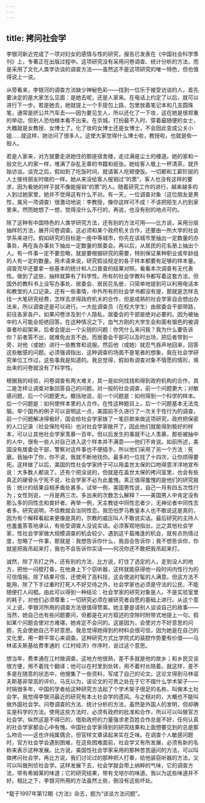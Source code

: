 ```yaml
---
---
---
```

title: 拷问社会学
---

李银河新近完成了一项对妇女的感情与性的研究，报告已发表在《中国社会科学季刊》上，专著正在出版过程中。这项研究没有采用问卷调查、统计分析的方法，而是采用了文化人类学访谈的调查方法——虽然这不是这项研究的唯一特色，但也值得说上一说。

从旁看来，李银河的调查方法缺少神秘色彩——找到一位乐于接受访谈的人，首先要决定的是大家怎么见面：是她去呢，还是人家来。在电话上约定了以后，就可以进行下一步。若是她去，她就提上一个手提包上路，包里放着笔记本和几支圆珠笔，通常是挤公共汽车去——因为要见生人，所以还化了一下妆，这在她是很郑重的举动，但别人恐怕根本看不出来。在京城，打扮最不入时、穿着最随便的女士，大概就是女教授、女博士了。化了妆的女博士还是女博士，不会因此变成公关小姐……就这样，她访问了很多人。这使大家觉得什么博士啦，教授啦，也就是些一般人。

若是人家来，对方就要走进她住的那座宿舍楼，走过满是尘土的楼道。她的家和一般文化人的家一样，堆满了杂乱无章的书籍和纸张。她给客人敬上一杯清茶，就开始访谈。谈完之后，假如到了吃饭时间，就请客人吃顿便饭。一切都和工薪阶层的人士接待朋友时做的一样。她从来没给客人报销过“的票”，客人也没有这样的要求，因为看她的样子就不像能报销“的票”的人。随着研究工作的进行，越来越多的人到过她家里，她并不觉得这有什么不对。有一天，一位调查对象（这位朋友是男性，属另一项调查）很激动地说：李教授，像你这样可不成！不该把陌生人约到家里来。然而她想了一想，觉得没什么不行的，再说，也没有别的地点可约。

除了这种有中国特色的人类学研究方法，还有别的方法可用——比方说，采用分层抽样的方法，展开问卷调查。这必须和某个政府机关合作，还要由一所大学的社会学系来进行。假如研究的目标是一座中等城市，你先在该城市里抽出一定数量的办事处，再在各办事处下抽出一定数量的居委会。再以后，从居民的花名册上抽出个人。有一件事一定不要忽略，就是要根据研究的需要，特别保证某种职业或年龄组的人有一定的数量。用术语来说，研究假设规定的各子样本都要有足够的样本量。调查完毕还要拿一些基本的统计和人口普查的结果对照，看看本次调查有无代表性。做到了这些，抽样就算有了科学性。所有的社会学教科书都写着这套方法，但国外的教科书上没写办事处、居委会、居民花名册，只简单地提到可以利用电话本和教堂的人口记录。还有一些事情，中外所有的社会学书都没有提，那就是怎样去找一大笔研究经费，怎样去求得政府机关的合作，但是成熟的社会学家自会想出办法来，所以调查还是可以进行。一大批调查员（在校大学生）由居委会干部带路，前往各家各户。如果问卷涉及到个人隐私，居委会的干部是绝对必要的。因为被抽中的人可能会拒绝回答。在这种情况之下，血气方刚的大学生会和面有愠色的被调查者吵起架来，后者会提出一个尖锐的问题：你凭什么来问我？我为什么要告诉你？前者答不出，就难免出言不逊。而居委会干部可以及时出场，把后者带到一旁，对他（或她）进行一些教育和说服。然后他（或她）就忍气吞声地回来，回答这些敏感的问题。必须强调指出，这种调查的场面不是笔者的想象，我在社会学研究单位工作过，这些事我是知道的。我总觉得，假如有调查对象不情愿的情形，填出来的问卷就没有了科学性。

根据我的经验，问卷调查有两大难关，其一是如何找钱和得到政府机构的合作，其二是怎样让调查对象回答自己的问题。对一般的社会调查，前一个问题更大；对敏感问题，后一个问题更大。概括地说，前一个问题是：如何得到一个科学的样本。后一个问题是：如何使样本里的人合作。在性这种题目上，后一个问题基本无法克服。举个国外的例子可以说明这一点，美国前不久进行了一次关于性行为的调查，前一个问题解决得极好，国会给社会学家拨了一笔巨款来做这项研究，政府把保密的人口记录（社会保险号码）也对社会学家敞开了，因此他们就能得到极好的样本，可以让其他社会学家羡慕一百年。但以后发生的事就不让人羡慕，那些被抽中的人中，很有一些人对自己进入这个样本并不满意——他们不肯说。如前所述，美国没有居委会干部，警察对这件事也不便插手。所以他们采用了另一个方法：死磨。我抽中了你，你不说，我就不断地找你。最多的一位找了十四次，让你烦得要死。这样做了以后，美国的性社会学家终于可以用盖世太保的口吻得意洋洋地宣布说：大多数人都说了。还有个把没说的，但就是在盖世太保的拷问室里，也会有些真正的硬骨头宁死不说，社会学家不必为此羞愧。真正值得羞愧的是他们的研究报告：统计的结果自相矛盾处甚多。试举一例，美国男性说，自己一月有四五次性行为；女性则说，一月是两三次。多出来的次数怎么解释？——美国男人中肯定没有那么多的同性恋和兽奸者。再举一例，天主教徒中同性恋者少，无神论者中同性恋者多。研究说明，不信教就会当同性恋。我恐怕罗马教皇本人也不敢说这是真的，因为有个解释看起来更像是真的，宗教的威压叫人不敢说实话。最后研究的主持人也羞羞答答地承认，有些受调查人没说实话。必须客观地指出，比之其他社会学家，性社会学家做大规模调查的机会较少，遇到这千载难逢的机会，就有点热情过度，忽略了一件事，那就是：我想告诉你什么，我自会告诉你；我不想告诉你，你就是把我吊起来打，我也不会告诉你实话——何况你还不敢把我吊起来打。

诚然，除了吊打之外，还有别的方法，比方说，盯住了选定的人，走到没人的地方，把他一闷棍打昏，在他身上下个窃听器，这样就能获得他一段时间内性行为的可信情报。除了结果可信，还使用了高科技，这会使追时髦的人满意。但这方法不能用，除了下手过重时打死人不好交待之外，社会学家也必须是守法的公民，不能随便打人闷棍。由此可以得到一种结论：社会学家的研究对象是人，不是实验室里的耗子，对他们必须尊重；一切研究必须在被研究者自愿的基础上进行。从这个意义上说，李银河所用的调查方法很值得赞美。她主要是请别人谈谈自己的故事——当然，她自己也有些问题要问，但都是在对方叙述的空隙时附带式地提上一句。假如某个问题会使对方难堪，她肯定不会问的。这是因为，会使对方不好意思的问题，先会使她自己不好意思。我总觉得她得到的材料会很可信，因为她是在自己的文化里，用一颗平常心来调查。这种研究方式比学院式的装腔作势要有价值——马林诺夫斯基给费孝通的《江村经济》作序时，说过这个意思。

想当年，费孝通在江村做调查。这地方他很熟，差不多就是他的故乡；和乡民交谈很方便，用不着找个翻译；他可以在村里到处转，用不着村长陪着。就这样，差不多是在随意的状态中，他搜集了一些资料，写成了自己的论文。这论文得到马林诺夫斯基非常高的评价。马氏以为，该论文的可贵之处在于它不摆什么学术架子——时隔很多年，中国的学者给这种研究方法起了个学术架子很足的名称，叫做本土社会学。我觉得李银河最近的研究有本土社会学的遗风。与之相对的，大概也不能叫做外国社会学。问卷调查的方法、统计分析的方法，虽然是外国人的发明，但却确实是科学的方法。使用这些方法时，必须有政府的批准和合作，所以可以叫做官方社会学。纵然这是不得已的，借助政府的力量强求老百姓合作总是不好，任何认真的社会学家都会心中有愧。中国社会学家得到的研究结果和上面想要见到的总是那么吻合——这也许纯属偶合，但官样文章读起来实在乏味。在调查个人敏感问题时，官方社会学会遇到困难，在这些困难面前，社会学又有所发展，必须有新的名称来表示这种发展。比方说，美国性社会学家采用的那种苦苦逼问的方法，可以叫做拷问社会学。再比方说，我们讨论过的那种把人打晕，给他装窃听器的方法，又可以叫做刑侦社会学。这样发展下去，社会学就会带上纳粹的气味，它的调查方法，带有希姆莱的味道；它的研究结果，带有戈培尔的味道。我以为这些味道并不好。相比之下，李银河所用的方法虽然土些，倒没有这些坏处。

*载于1997年第12期《方法》杂志，题为“谈谈方法问题”。